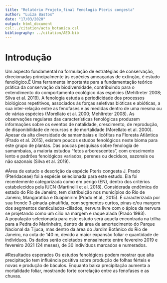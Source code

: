 ```yaml
---
title: "Relatório Projeto_final Fenologia Pteris congesta"
author: "Luiza Bastos"
date: "17/03/2020"
output: html_document
csl:../citation/acta_botanica.csl
bibliography: ../citation/AED.bib
---
```


# Introdução
Um aspecto fundamental na formulação de estratégias de conservação, direcionadas principalmente às espécies ameaçadas de extinção, é estudo fenológico.É Uma ferramenta importante para a fundamentação teórico prática da conservação da biodiversidade, contribuindo para o entendimento do comportamento ecológico das espécies (Mehltreter 2008; Silva et al. 2019). A fenologia estuda a periodicidade dos processos biológicos repetitivos, associados às forças seletivas bióticas e abióticas, a sua inter-relação entre as fenofases e as medidas dentro de uma mesma ou de várias espécies (Morellato et al. 2000; Mehltreter 2008). As observações regulares das características fenológicas produzem informações sobre os eventos de natalidade, crescimento, de reprodução, de disponibilidade de recursos e de mortalidade  (Morellato et al. 2000). Apesar da alta diversidade de samambaias e licófitas na Floresta Atlântica (Prado et al. 2015), existem poucos estudos fenológicos neste bioma para este grupo de plantas. Das poucas pesquisas sobre fenologia de samambaias, a maioria estudou “fetos arborescentes”, com crescimento lento e padrões fenológicos variados, perenes ou decíduos, sazonais ou não sazonais (Silva et al. 2019).

#Área de estudo e descrição da espécie
Pteris congesta J. Prado (Pteridaceae) foi a espécie selecionada para este estudo. Ela foi recentemente categorizada como em perigo (EN), dentro dos critérios estabelecidos pela IUCN (Martinelli et al. 2018). Considerada endêmica do estado do Rio de Janeiro, tem distribuição nos municípios do Rio de Janeiro, Mangaratiba e Guapimirim (Prado et al., 2015). É caracterizada por sua fronde 3-pinada-pinatífida, com segmentos curtos, pinas e/ou margem dos segmentos denticulados-ciliados, nervura livre com o ápice da nervura se projetando como um cílio na margem e raque alada (Prado 1993).  
A população selecionada para este estudo será aquela encontrada na trilha para a Pedra do Marinheiro, dentro da área de amortecimento do Parque Nacional da Tijuca, mas dentro da área do Jardim Botânico do Rio de Janeiro, na cota de 140 m, devido a maior expansão foliar e quantidade de indivíduos. Os dados serão coletados mensalmente entre fevereiro 2019 e fevereiro 2021 (24 meses), de 30 indivíduos marcados e numerados. 

#Resultados esperados
Os estudos fenológicos podem mostrar que alta precipitação tem influência positiva sobre produção de folhas férteis e novas e produção de báculos. Enquanto baixa precipitação aumenta a mortalidade foliar, mostrando forte correlação entre as fenofases e as chuvas. 
